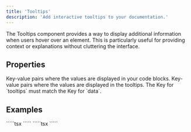 ```yaml
---
title: 'Tooltips'
description: 'Add interactive tooltips to your documentation.'
---
```


The Tooltips component provides a way to display additional information when users hover over an element. This is particularly useful for providing context or explanations without cluttering the interface.

## Properties

<ParamField path="data" type="object" required={true}>
  Key-value pairs where the values are displayed in your code blocks.
</ParamField>

<ParamField path="tooltips" type="object" required={false}>
  Key-value pairs where the values are displayed in the tooltips. The Key for `tooltips` must match the Key for `data`.
</ParamField>


## Examples

<Tabs>
<Tab title="Basic Tooltip">
<Template
	data={{ API_KEY: "123456" }}
	tooltips={{
		API_KEY: (
			<p>
				Your API key is used to authenticate requests to our API. Keep this secure and never expose it in client-side code.
			</p>
		)
	}}
>

```ts
const apiKey = "{{API_KEY}}";
```
</Template>
</Tab>
<Tab title="Markdown">
`````tsx
<Template
	data={{ API_KEY: "123456" }}
	tooltips={{
		API_KEY: (
			<p>
				Your API key is used to authenticate requests to our API. Keep this secure and never expose it in client-side code. 
			</p>
		)
	}}
>

```ts
const apiKey = "{{API_KEY}}";
```

</Template>
`````
</Tab>
</Tabs>

<Tabs>
<Tab title="Multiple Tooltips">
<Template
	data={{ API_KEY: "example-key-test-123456789",
			BASE_URL: "https://api.example.com/v1",
	}}
	tooltips={{
		API_KEY: (<p>
		Your API key is used to authenticate requests to our API. Keep this secure and never expose it in client-side code.
		<br /><br />
		You can find your API keys in the <a href="https://dashboard.example.com/settings/api-keys">Dashboard</a>
		<br /><br />
		<strong>Note:</strong> Keys prefixed with <code>example-key-test-</code> are for testing, while keys with <code>example-key-live-</code> are for production.
		</p>),
		BASE_URL: (<p>
		The base URL for all API requests. Different environments (test/production) use different base URLs.
		<br /><br />
		See our <a href="https://docs.example.com/environments">Environments documentation</a> for more details.
		</p>),
	}}
>

```ts
// Import required libraries
import axios from "axios";

// Configure API client with authentication
const api = axios.create({
	baseURL: "{{BASE_URL}}",
	headers: {
	Authorization: `Bearer {{API_KEY}}`,
	"Content-Type": "application/json",
	},
});
```
</Template>
</Tab>
<Tab title="Markdown">
`````tsx
<Template
	data={{ API_KEY: "example-key-test-123456789",
			BASE_URL: "https://api.example.com/v1",
	}}
	tooltips={{
		API_KEY: (<p>
		Your API key is used to authenticate requests to our API. Keep this secure and never expose it in client-side code.
		<br /><br />
		You can find your API keys in the <a href="https://dashboard.example.com/settings/api-keys">Dashboard</a>
		<br /><br />
		<strong>Note:</strong> Keys prefixed with <code>example-key-test-</code> are for testing, while keys with <code>example-key-live-</code> are for production.
		</p>),
		BASE_URL: (<p>
		The base URL for all API requests. Different environments (test/production) use different base URLs.
		<br /><br />
		See our <a href="https://docs.example.com/environments">Environments documentation</a> for more details.
		</p>),
	}}
>

```ts
// Import required libraries

// Configure API client with authentication
const api = axios.create({
	baseURL: "{{BASE_URL}}",
	headers: {
	Authorization: `Bearer {{API_KEY}}`,
	"Content-Type": "application/json",
},
});
```

</Template>
`````
</Tab>
</Tabs>
